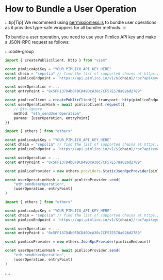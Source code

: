 # How to Bundle a User Operation

:::tip[Tip]
We recommend using [permissionless.js](/permissionless) to bundle user operations as it provides type-safe wrappers for all bundler methods. 
:::

To bundle a user operation, you need to use your [Pimlico API key](https://dashboard.pimlico.io/apikeys) and make a JSON-RPC request as follows:

::::code-group

```typescript [viem]
import { createPublicClient, http } from "viem"

const pimlicoApiKey = "YOUR_PIMLICO_API_KEY_HERE"
const chain = "sepolia" // find the list of supported chains at https://docs.pimlico.io/bundler
const pimlicoEndpoint = `https://api.pimlico.io/v1/${chain}/rpc?apikey=${pimlicoApiKey}`

const userOperation = ...
const entryPoint = "0x5FF137D4b0FDCD49DcA30c7CF57E578a026d2789"

const pimlicoClient = createPublicClient({ transport: http(pimlicoEndpoint) })
const userOperationHash = await pimlicoClient.request({ 
    // @ts-ignore
    method: "eth_sendUserOperation", 
    params: [userOperation, entryPoint] 
})
```

```typescript [ethers v5]
import { ethers } from "ethers"

const pimlicoApiKey = "YOUR_PIMLICO_API_KEY_HERE"
const chain = "sepolia" // find the list of supported chains at https://docs.pimlico.io/bundler
const pimlicoEndpoint = `https://api.pimlico.io/v1/${chain}/rpc?apikey=${pimlicoApiKey}`

const userOperation = ...
const entryPoint = "0x5FF137D4b0FDCD49DcA30c7CF57E578a026d2789"

const pimlicoProvider = new ethers.providers.StaticJsonRpcProvider(pimlicoEndpoint)

const userOperationHash = await pimlicoProvider.send(
    "eth_sendUserOperation", 
    [userOperation, entryPoint]
) 
```

```typescript [ethers v6]
import { ethers } from "ethers"

const pimlicoApiKey = "YOUR_PIMLICO_API_KEY_HERE"
const chain = "sepolia" // find the list of supported chains at https://docs.pimlico.io/bundler
const pimlicoEndpoint = `https://api.pimlico.io/v1/${chain}/rpc?apikey=${pimlicoApiKey}`

const userOperation = ...
const entryPoint = "0x5FF137D4b0FDCD49DcA30c7CF57E578a026d2789"

const pimlicoProvider = new ethers.JsonRpcProvider(pimlicoEndpoint)

const userOperationHash = await pimlicoProvider.send(
    "eth_sendUserOperation", 
    [userOperation, entryPoint]
)
```

::::


